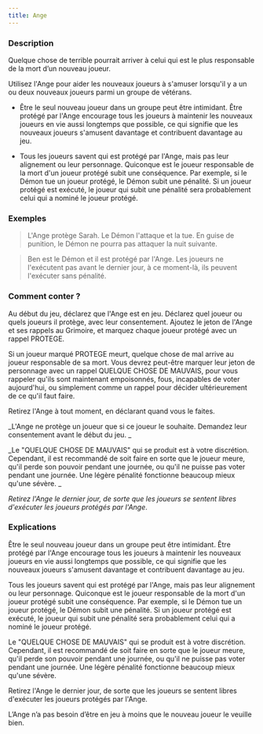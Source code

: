 ```yaml
---
title: Ange
---
```



<Fabled ANGE header />

### Description

Quelque chose de terrible pourrait arriver à celui qui est le plus responsable de la mort d’un nouveau joueur.

Utilisez l'Ange pour aider les nouveaux joueurs à s'amuser lorsqu'il y a un ou deux nouveaux joueurs parmi un groupe de vétérans. 

-   Être le seul nouveau joueur dans un groupe peut être intimidant. Être protégé par l'Ange encourage tous les joueurs à maintenir les nouveaux joueurs en vie aussi longtemps que possible, ce qui signifie que les nouveaux joueurs s'amusent davantage et contribuent davantage au jeu. 

-   Tous les joueurs savent qui est protégé par l'Ange, mais pas leur alignement ou leur personnage. Quiconque est le joueur responsable de la mort d'un joueur protégé subit une conséquence. Par exemple, si le Démon tue un joueur protégé, le Démon subit une pénalité. Si un joueur protégé est exécuté, le joueur qui subit une pénalité sera probablement celui qui a nominé le joueur protégé. 

### Exemples

> L'Ange protège Sarah. Le Démon l'attaque et la tue. En guise de punition, le Démon ne pourra pas attaquer la nuit suivante. 

> Ben est le Démon et il est protégé par l'Ange. Les joueurs ne l'exécutent pas avant le dernier jour, à ce moment-là, ils peuvent l'exécuter sans pénalité. 

### Comment conter ?

Au début du jeu, déclarez que l'Ange est en jeu. Déclarez quel joueur ou quels joueurs il protège, avec leur consentement. Ajoutez le jeton de l'Ange et ses rappels au Grimoire, et marquez chaque joueur protégé avec un rappel PROTEGE.

Si un joueur marqué PROTEGE meurt, quelque chose de mal arrive au joueur responsable de sa mort. Vous devrez peut-être marquer leur jeton de personnage avec un rappel QUELQUE CHOSE DE MAUVAIS, pour vous rappeler qu'ils sont maintenant empoisonnés, fous, incapables de voter aujourd'hui, ou simplement comme un rappel pour décider ultérieurement de ce qu'il faut faire.

Retirez l'Ange à tout moment, en déclarant quand vous le faites. 

_L'Ange ne protège un joueur que si ce joueur le souhaite. Demandez leur consentement avant le début du jeu. _

_Le "QUELQUE CHOSE DE MAUVAIS" qui se produit est à votre discrétion. Cependant, il est recommandé de soit faire en sorte que le joueur meure, qu'il perde son pouvoir pendant une journée, ou qu'il ne puisse pas voter pendant une journée. Une légère pénalité fonctionne beaucoup mieux qu'une sévère. _ 

_Retirez l'Ange le dernier jour, de sorte que les joueurs se sentent libres d'exécuter les joueurs protégés par l'Ange_.

### Explications

Être le seul nouveau joueur dans un groupe peut être intimidant. Être protégé par l'Ange encourage tous les joueurs à maintenir les nouveaux joueurs en vie aussi longtemps que possible, ce qui signifie que les nouveaux joueurs s'amusent davantage et contribuent davantage au jeu. 

Tous les joueurs savent qui est protégé par l'Ange, mais pas leur alignement ou leur personnage. Quiconque est le joueur responsable de la mort d'un joueur protégé subit une conséquence. Par exemple, si le Démon tue un joueur protégé, le Démon subit une pénalité. Si un joueur protégé est exécuté, le joueur qui subit une pénalité sera probablement celui qui a nominé le joueur protégé. 

Le "QUELQUE CHOSE DE MAUVAIS" qui se produit est à votre discrétion. Cependant, il est recommandé de soit faire en sorte que le joueur meure, qu'il perde son pouvoir pendant une journée, ou qu'il ne puisse pas voter pendant une journée. Une légère pénalité fonctionne beaucoup mieux qu'une sévère.

Retirez l'Ange le dernier jour, de sorte que les joueurs se sentent libres d'exécuter les joueurs protégés par l'Ange.

L’Ange n’a pas besoin d’être en jeu à moins que le nouveau joueur le veuille bien.